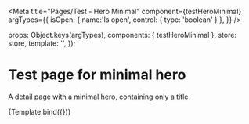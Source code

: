 

<Meta
  title="Pages/Test - Hero Minimal"
  component={testHeroMinimal}
  argTypes={{
    isOpen: { name:'Is open', control: { type: 'boolean' } },
  }}
/>

  props: Object.keys(argTypes),
  components: { testHeroMinimal },
  store: store,
  template: '<testHeroMinimal />',
});

# Test page for minimal hero

A detail page with a minimal hero, containing only a title.

<Canvas>
  <Story
    name="Example"
    args={{
      isOpen: false,
    }}
  >
    {Template.bind({})}
  </Story>
</Canvas>
